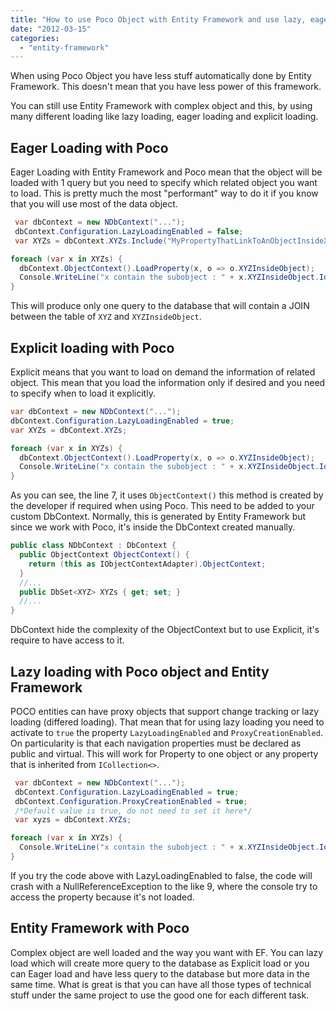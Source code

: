 ```yaml
---
title: "How to use Poco Object with Entity Framework and use lazy, eager, and explicit loading"
date: "2012-03-15"
categories: 
  - "entity-framework"
---
```


When using Poco Object you have less stuff automatically done by Entity Framework. This doesn't mean that you have less power of this framework.

You can still use Entity Framework with complex object and this, by using many different loading like lazy loading, eager loading and explicit loading.

## Eager Loading with Poco

Eager Loading with Entity Framework and Poco mean that the object will be loaded with 1 query but you need to specify which related object you want to load. 
This is pretty much the most "performant" way to do it if you know that you will use most of the data object.


```csharp
 var dbContext = new NDbContext("..."); 
 dbContext.Configuration.LazyLoadingEnabled = false; 
 var XYZs = dbContext.XYZs.Include("MyPropertyThatLinkToAnObjectInsideXYZObject");

foreach (var x in XYZs) { 
  dbContext.ObjectContext().LoadProperty(x, o => o.XYZInsideObject); 
  Console.WriteLine("x contain the subobject : " + x.XYZInsideObject.Id); 
} 
```

This will produce only one query to the database that will contain a JOIN between the table of `XYZ` and `XYZInsideObject`.

## Explicit loading with Poco

Explicit means that you want to load on demand the information of related object. This mean that you load the information only if desired and you need to specify when to load it explicitly.

```csharp
var dbContext = new NDbContext("..."); 
dbContext.Configuration.LazyLoadingEnabled = true; 
var XYZs = dbContext.XYZs;

foreach (var x in XYZs) { 
  dbContext.ObjectContext().LoadProperty(x, o => o.XYZInsideObject); 
  Console.WriteLine("x contain the subobject : " + x.XYZInsideObject.Id); 
} 
```

As you can see, the line 7, it uses `ObjectContext()` this method is created by the developer if required when using Poco. This need to be added to your custom DbContext. Normally, this is generated by Entity Framework but since we work with Poco, it's inside the DbContext created manually.

```csharp
public class NDbContext : DbContext { 
  public ObjectContext ObjectContext() { 
    return (this as IObjectContextAdapter).ObjectContext; 
  } 
  //... 
  public DbSet<XYZ> XYZs { get; set; } 
  //... 
} 
```

DbContext hide the complexity of the ObjectContext but to use Explicit, it's require to have access to it.

## Lazy loading with Poco object and Entity Framework

POCO entities can have proxy objects that support change tracking or lazy loading (differed loading). 
That mean that for using lazy loading you need to activate to `true` the property `LazyLoadingEnabled` and `ProxyCreationEnabled`. 
On particularity is that each navigation properties must be declared as public and virtual. This will work for Property to one object or any property that is inherited from `ICollection<>`.


```csharp
 var dbContext = new NDbContext("..."); 
 dbContext.Configuration.LazyLoadingEnabled = true; 
 dbContext.Configuration.ProxyCreationEnabled = true; 
 /*Default value is true, do not need to set it here*/ 
 var xyzs = dbContext.XYZs;

foreach (var x in XYZs) { 
  Console.WriteLine("x contain the subobject : " + x.XYZInsideObject.Id); 
} 
```

If you try the code above with LazyLoadingEnabled to false, the code will crash with a NullReferenceException to the like 9, where the console try to access the property because it's not loaded.

## Entity Framework with Poco

Complex object are well loaded and the way you want with EF. You can lazy load which will create more query to the database as Explicit load or you can Eager load and have less query to the database but more data in the same time. What is great is that you can have all those types of technical stuff under the same project to use the good one for each different task.
